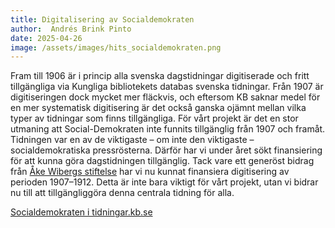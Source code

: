 ```yaml
---
title: Digitalisering av Socialdemokraten
author:  Andrés Brink Pinto
date: 2025-04-26
image: /assets/images/hits_socialdemokraten.png
---
```


Fram till 1906 är i princip alla svenska dagstidningar digitiserade och fritt
tillgängliga via Kungliga bibliotekets databas svenska tidningar. Från 1907 är
digitiseringen dock mycket mer fläckvis, och eftersom KB saknar medel för en
mer systematisk digitisering är det också ganska ojämnt mellan vilka typer av
tidningar som finns tillgängliga. För vårt projekt är det en stor utmaning att
Social-Demokraten inte funnits tillgänglig från 1907 och framåt. Tidningen var
en av de viktigaste – om inte den viktigaste – socialdemokratiska
pressrösterna. Därför har vi under året sökt finansiering för att kunna göra
dagstidningen tillgänglig. Tack vare ett generöst bidrag från [Åke Wibergs
stiftelse](https://ake-wiberg.se/) har vi nu kunnat finansiera digitisering av
perioden 1907–1912. Detta är inte bara viktigt för vårt projekt, utan vi bidrar
nu till att tillgängliggöra denna centrala tidning för alla.

[Socialdemokraten i tidningar.kb.se](https://tidningar.kb.se/search?isPartOf.%40id=https%3A%2F%2Flibris.kb.se%2F2ldv2p8d3m2rf4m%23it&_sort=datePublished&from=1907-01-01&to=1912-12-31)
